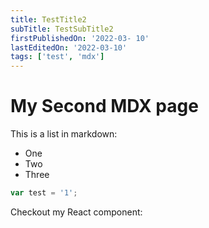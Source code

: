 ```yaml
---
title: TestTitle2
subTitle: TestSubTitle2
firstPublishedOn: '2022-03- 10'
lastEditedOn: '2022-03-10'
tags: ['test', 'mdx']
---
```


# My Second MDX page

This is a list in markdown:

- One
- Two
- Three

```javascript
var test = '1';
```

Checkout my React component:
